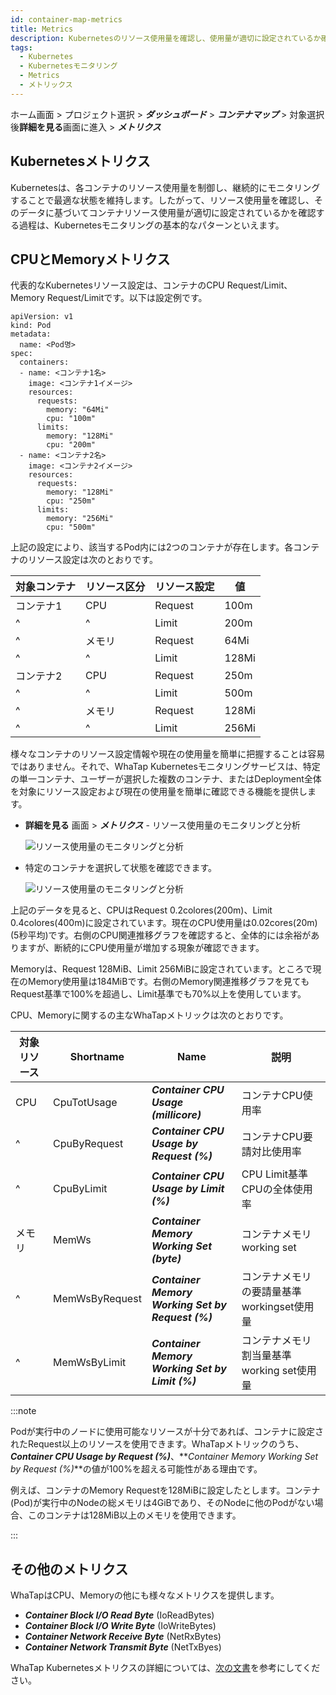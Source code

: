 ```yaml
---
id: container-map-metrics
title: Metrics
description: Kubernetesのリソース使用量を確認し、使用量が適切に設定されているか確認できます。
tags:
  - Kubernetes
  - Kubernetesモニタリング
  - Metrics
  - メトリックス
---
```


ホーム画面 > プロジェクト選択 > **_ダッシュボード_** > **_コンテナマップ_** > 対象選択後**詳細を見る**画面に進入 > **_メトリクス_**

## Kubernetesメトリクス

Kubernetesは、各コンテナのリソース使用量を制御し、継続的にモニタリングすることで最適な状態を維持します。したがって、リソース使用量を確認し、そのデータに基づいてコンテナリソース使用量が適切に設定されているかを確認する過程は、Kubernetesモニタリングの基本的なパターンといえます。

## CPUとMemoryメトリクス

代表的なKubernetesリソース設定は、コンテナのCPU Request/Limit、Memory Request/Limitです。以下は設定例です。

```text {10-15,19-24} showLineNumbers
apiVersion: v1
kind: Pod
metadata:
  name: <Pod명>
spec:
  containers:
  - name: <コンテナ1名>
    image: <コンテナ1イメージ>
    resources:
      requests:
        memory: "64Mi"
        cpu: "100m"
      limits:
        memory: "128Mi"
        cpu: "200m"
  - name: <コンテナ2名>
    image: <コンテナ2イメージ>
    resources:
      requests:
        memory: "128Mi"
        cpu: "250m"
      limits:
        memory: "256Mi"
        cpu: "500m"
```

上記の設定により、該当するPod内には2つのコンテナが存在します。各コンテナのリソース設定は次のとおりです。

| 対象コンテナ        | リソース区分      | リソース設定      | 値     |
| ------------- | ----------- | ----------- | ----- |
| コンテナ1         | CPU         | Request     | 100m  |
| ^             | ^           | Limit       | 200m  |
| ^             | メモリ         | Request     | 64Mi  |
| ^             | ^           | Limit       | 128Mi |
| コンテナ2         | CPU         | Request     | 250m  |
| ^             | ^           | Limit       | 500m  |
| ^             | メモリ         | Request     | 128Mi |
| ^             | ^           | Limit       | 256Mi |

様々なコンテナのリソース設定情報や現在の使用量を簡単に把握することは容易ではありません。それで、WhaTap Kubernetesモニタリングサービスは、特定の単一コンテナ、ユーザーが選択した複数のコンテナ、またはDeployment全体を対象にリソース設定および現在の使用量を簡単に確認できる機能を提供します。

-   **詳細を見る** 画面 > **_メトリクス_** - リソース使用量のモニタリングと分析

    ![リソース使用量のモニタリングと分析](https://img.whatap.io/media/images/whatap_kubernetes_container_map_resource_example.png)

-   特定のコンテナを選択して状態を確認できます。

    ![リソース使用量のモニタリングと分析](https://img.whatap.io/media/images/whatap_kubernetes_container_map_metrics_cpu_mem_example.png)

上記のデータを見ると、CPUはRequest 0.2colores(200m)、Limit 0.4colores(400m)に設定されています。現在のCPU使用量は0.02cores(20m)(5秒平均)です。右側のCPU関連推移グラフを確認すると、全体的には余裕がありますが、断続的にCPU使用量が増加する現象が確認できます。

Memoryは、Request 128MiB、Limit 256MiBに設定されています。ところで現在のMemory使用量は184MiBです。右側のMemory関連推移グラフを見てもRequest基準で100%を超過し、Limit基準でも70%以上を使用しています。

CPU、Memoryに関するの主なWhaTapメトリックは次のとおりです。 

| 対象リソース | Shortname      | Name                                              | 説明                         |
| ------ | -------------- | ------------------------------------------------- | -------------------------- |
| CPU    | CpuTotUsage    | **_Container CPU Usage (millicore)_**             | コンテナCPU使用率                 |
| ^      | CpuByRequest   | **_Container CPU Usage by Request (%)_**          | コンテナCPU要請対比使用率             |
| ^      | CpuByLimit     | **_Container CPU Usage by Limit (%)_**            | CPU Limit基準CPUの全体使用率       |
| メモリ    | MemWs          | **_Container Memory Working Set (byte)_**         | コンテナメモリworking set         |
| ^      | MemWsByRequest | **_Container Memory Working Set by Request (%)_** | コンテナメモリの要請量基準workingset使用量 |
| ^      | MemWsByLimit   | **_Container Memory Working Set by Limit (%)_**   | コンテナメモリ割当量基準working set使用量 |

:::note

Podが実行中のノードに使用可能なリソースが十分であれば、コンテナに設定されたRequest以上のリソースを使用できます。WhaTapメトリックのうち、**_Container CPU Usage by Request (%)_**、**_Container Memory Working Set by Request (%)_**の値が100%を超える可能性がある理由です。

例えば、コンテナのMemory Requestを128MiBに設定したとします。コンテナ(Pod)が実行中のNodeの総メモリは4GiBであり、そのNodeに他のPodがない場合、このコンテナは128MiB以上のメモリを使用できます。

:::

## その他のメトリクス

WhaTapはCPU、Memoryの他にも様々なメトリクスを提供します。

-   **_Container Block I/O Read Byte_** (IoReadBytes)
-   **_Container Block I/O Write Byte_** (IoWriteBytes)
-   **_Container Network Receive Byte_** (NetRxBytes)
-   **_Container Network Transmit Byte_** (NetTxByes) 

WhaTap Kubernetesメトリクスの詳細については、[次の文書](metrics-intro)を参考にしてください。
